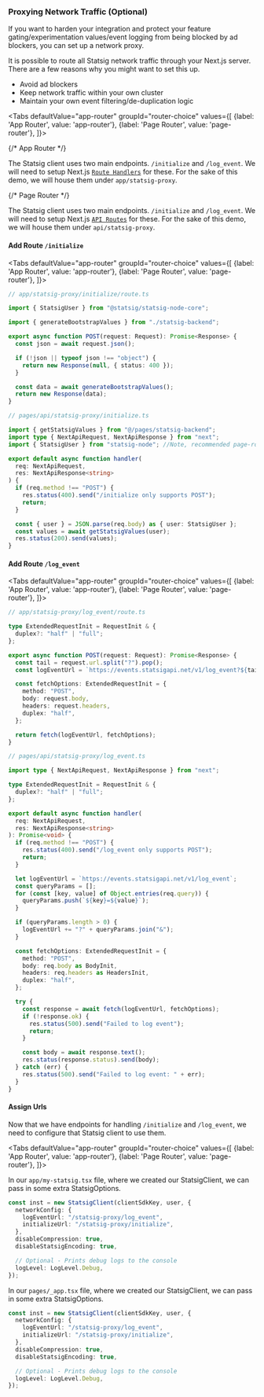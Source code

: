 
### Proxying Network Traffic (Optional)

If you want to harden your integration and protect your feature gating/experimentation values/event logging from being blocked by ad blockers, you can set up a network proxy.

It is possible to route all Statsig network traffic through your Next.js server.
There are a few reasons why you might want to set this up.

- Avoid ad blockers
- Keep network traffic within your own cluster
- Maintain your own event filtering/de-duplication logic

<Tabs
  defaultValue="app-router"
  groupId="router-choice"
  values={[
    {label: 'App Router', value: 'app-router'},
    {label: 'Page Router', value: 'page-router'},
  ]}>

{/* App Router */}

<TabItem value="app-router">

The Statsig client uses two main endpoints. `/initialize` and `/log_event`.
We will need to setup Next.js [`Route Handlers`](https://nextjs.org/docs/app/building-your-application/routing/route-handlers) for these.
For the sake of this demo, we will house them under `app/statsig-proxy`.

</TabItem>

{/* Page Router */}

<TabItem value="page-router">

The Statsig client uses two main endpoints. `/initialize` and `/log_event`.
We will need to setup Next.js [`API Routes`](https://nextjs.org/docs/pages/building-your-application/routing/api-routes) for these. For the sake of this demo, we will house them under `api/statsig-proxy`.

</TabItem>

</Tabs>

#### Add Route `/initialize`

<Tabs
  defaultValue="app-router"
  groupId="router-choice"
  values={[
    {label: 'App Router', value: 'app-router'},
    {label: 'Page Router', value: 'page-router'},
  ]}>

<TabItem value="app-router">

```ts
// app/statsig-proxy/initialize/route.ts

import { StatsigUser } from "@statsig/statsig-node-core";

import { generateBootstrapValues } from "./statsig-backend";

export async function POST(request: Request): Promise<Response> {
  const json = await request.json();

  if (!json || typeof json !== "object") {
    return new Response(null, { status: 400 });
  }

  const data = await generateBootstrapValues();
  return new Response(data);
}
```

</TabItem>

<TabItem value="page-router">

```ts
// pages/api/statsig-proxy/initialize.ts

import { getStatsigValues } from "@/pages/statsig-backend";
import type { NextApiRequest, NextApiResponse } from "next";
import { StatsigUser } from "statsig-node"; //Note, recommended page-router implementations still use our legacy SDK.

export default async function handler(
  req: NextApiRequest,
  res: NextApiResponse<string>
) {
  if (req.method !== "POST") {
    res.status(400).send("/initialize only supports POST");
    return;
  }

  const { user } = JSON.parse(req.body) as { user: StatsigUser };
  const values = await getStatsigValues(user);
  res.status(200).send(values);
}
```

</TabItem>

</Tabs>

#### Add Route `/log_event`

<Tabs
  defaultValue="app-router"
  groupId="router-choice"
  values={[
    {label: 'App Router', value: 'app-router'},
    {label: 'Page Router', value: 'page-router'},
  ]}>

<TabItem value="app-router">

```ts
// app/statsig-proxy/log_event/route.ts

type ExtendedRequestInit = RequestInit & {
  duplex?: "half" | "full";
};

export async function POST(request: Request): Promise<Response> {
  const tail = request.url.split("?").pop();
  const logEventUrl = `https://events.statsigapi.net/v1/log_event?${tail}`;

  const fetchOptions: ExtendedRequestInit = {
    method: "POST",
    body: request.body,
    headers: request.headers,
    duplex: "half",
  };

  return fetch(logEventUrl, fetchOptions);
}
```

</TabItem>

<TabItem value="page-router">

```ts
// pages/api/statsig-proxy/log_event.ts

import type { NextApiRequest, NextApiResponse } from "next";

type ExtendedRequestInit = RequestInit & {
  duplex?: "half" | "full";
};

export default async function handler(
  req: NextApiRequest,
  res: NextApiResponse<string>
): Promise<void> {
  if (req.method !== "POST") {
    res.status(400).send("/log_event only supports POST");
    return;
  }

  let logEventUrl = `https://events.statsigapi.net/v1/log_event`;
  const queryParams = [];
  for (const [key, value] of Object.entries(req.query)) {
    queryParams.push(`${key}=${value}`);
  }

  if (queryParams.length > 0) {
    logEventUrl += "?" + queryParams.join("&");
  }

  const fetchOptions: ExtendedRequestInit = {
    method: "POST",
    body: req.body as BodyInit,
    headers: req.headers as HeadersInit,
    duplex: "half",
  };

  try {
    const response = await fetch(logEventUrl, fetchOptions);
    if (!response.ok) {
      res.status(500).send("Failed to log event");
      return;
    }

    const body = await response.text();
    res.status(response.status).send(body);
  } catch (err) {
    res.status(500).send("Failed to log event: " + err);
  }
}
```

</TabItem>

</Tabs>

#### Assign Urls

Now that we have endpoints for handling `/initialize` and `/log_event`,
we need to configure that Statsig client to use them.

<Tabs
  defaultValue="app-router"
  groupId="router-choice"
  values={[
    {label: 'App Router', value: 'app-router'},
    {label: 'Page Router', value: 'page-router'},
  ]}>

<TabItem value="app-router">

In our `app/my-statsig.tsx` file, where we created our StatsigClient, we can pass in some extra StatsigOptions.

```ts
const inst = new StatsigClient(clientSdkKey, user, {
  networkConfig: {
    logEventUrl: "/statsig-proxy/log_event",
    initializeUrl: "/statsig-proxy/initialize",
  },
  disableCompression: true,
  disableStatsigEncoding: true,

  // Optional - Prints debug logs to the console
  logLevel: LogLevel.Debug,
});
```

</TabItem>

<TabItem value="page-router">

In our `pages/_app.tsx` file, where we created our StatsigClient, we can pass in some extra StatsigOptions.

```ts
const inst = new StatsigClient(clientSdkKey, user, {
  networkConfig: {
    logEventUrl: "/statsig-proxy/log_event",
    initializeUrl: "/statsig-proxy/initialize",
  },
  disableCompression: true,
  disableStatsigEncoding: true,

  // Optional - Prints debug logs to the console
  logLevel: LogLevel.Debug,
});
```

</TabItem>

</Tabs>
